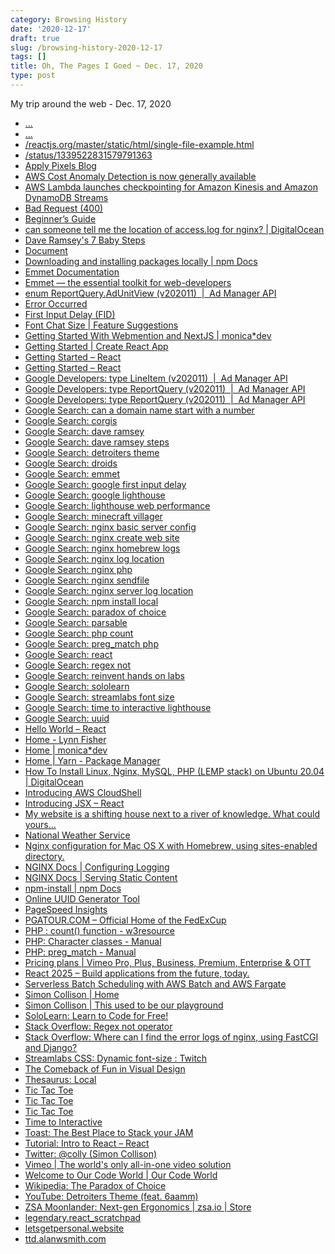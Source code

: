```yaml
---
category: Browsing History
date: '2020-12-17'
draft: true
slug: /browsing-history-2020-12-17
tags: []
title: Oh, The Pages I Goed ~ Dec. 17, 2020
type: post
---
```



My trip around the web - Dec. 17, 2020

- [...](https://gist.githubusercontent.com/gaearon/0b180827c190fe4fd98b4c7f570ea4a8/raw/b9157ce933c79a4559d2aa9ff3372668cce48de7/LikeButton.js)
- [...](https://gist.githubusercontent.com/gaearon/c8e112dc74ac44aac4f673f2c39d19d1/raw/09b951c86c1bf1116af741fa4664511f2f179f0a/like_button.js)
- [/reactjs.org/master/static/html/single-file-example.html](https://raw.githubusercontent.com/reactjs/reactjs.org/master/static/html/single-file-example.html)
- [/status/1339522831579791363](https://twitter.com/adhorn/status/1339522831579791363)
- [Apply Pixels Blog](https://applypixels.com/blog)
- [AWS Cost Anomaly Detection is now generally available](https://aws.amazon.com/about-aws/whats-new/2020/12/aws-cost-anomaly-detection-now-generally-available/)
- [AWS Lambda launches checkpointing for Amazon Kinesis and Amazon DynamoDB Streams](https://aws.amazon.com/about-aws/whats-new/2020/12/aws-lambda-launches-checkpointing-for-amazon-kinesis-and-amazon-dynamodb-streams/)
- [Bad Request (400)](http://react_scratchpad.9000/)
- [Beginner’s Guide](http://nginx.org/en/docs/beginners_guide.html#static)
- [can someone tell me the location of access.log for nginx? | DigitalOcean](https://www.digitalocean.com/community/questions/can-someone-tell-me-the-location-of-access-log-for-nginx)
- [Dave Ramsey's 7 Baby Steps](https://www.daveramsey.com/dave-ramsey-7-baby-steps)
- [Document](http://legendary.react_scratchpad/02_get_started/)
- [Downloading and installing packages locally | npm Docs](https://docs.npmjs.com/downloading-and-installing-packages-locally)
- [Emmet Documentation](https://docs.emmet.io/)
- [Emmet — the essential toolkit for web-developers](https://emmet.io/)
- [enum ReportQuery.AdUnitView (v202011)  |  Ad Manager API](https://developers.google.com/ad-manager/api/reference/v202011/ReportService.ReportQuery.AdUnitView#TOP_LEVEL)
- [Error Occurred](https://vimeo.com/r/2YhJ/wj/cVIwZlY4Mm?utm_source=partner&utm_medium=referral-share_love-referral-20151028&utm_campaign=29527&extole_zone_name=friend_landing_experience&extole_campaign_id=6841221270583588853&extole_share_channel=SHARE_LINK&extole_advocate_code=stevellanO)
- [First Input Delay (FID)](https://web.dev/fid/)
- [Font Chat Size | Feature Suggestions](https://ideas.streamlabs.com/ideas/SL-I-8254)
- [Getting Started With Webmention and NextJS | monica*dev](https://www.aboutmonica.com/blog/getting-started-with-webmention-next-js)
- [Getting Started | Create React App](https://create-react-app.dev/docs/getting-started/)
- [Getting Started – React](https://reactjs.org/docs/getting-started.html#try-react)
- [Getting Started – React](https://reactjs.org/docs/getting-started.html)
- [Google Developers: type LineItem (v202011)  |  Ad Manager API](https://developers.google.com/ad-manager/api/reference/v202011/ForecastService.LineItem#id)
- [Google Developers: type ReportQuery (v202011)  |  Ad Manager API](https://developers.google.com/ad-manager/api/reference/v202011/ReportService.ReportQuery#dimensions)
- [Google Developers: type ReportQuery (v202011)  |  Ad Manager API](https://developers.google.com/ad-manager/api/reference/v202011/ReportService.ReportQuery#adunitview)
- [Google Search: can a domain name start with a number](https://www.google.com/search?client=safari&rls=en&q=can+a+domain+name+start+with+a+number&ie=UTF-8&oe=UTF-8)
- [Google Search: corgis](https://www.google.com/search?client=safari&rls=en&q=corgis&ie=UTF-8&oe=UTF-8)
- [Google Search: dave ramsey](https://www.google.com/search?client=safari&rls=en&q=dave+ramsey&ie=UTF-8&oe=UTF-8)
- [Google Search: dave ramsey steps](https://www.google.com/search?client=safari&rls=en&q=dave+ramsey+steps&ie=UTF-8&oe=UTF-8)
- [Google Search: detroiters theme](https://www.google.com/search?client=safari&rls=en&q=detroiters+theme&ie=UTF-8&oe=UTF-8)
- [Google Search: droids](https://www.google.com/search?client=safari&rls=en&q=droids&ie=UTF-8&oe=UTF-8)
- [Google Search: emmet](https://www.google.com/search?client=safari&rls=en&q=emmet&ie=UTF-8&oe=UTF-8)
- [Google Search: google first input delay](https://www.google.com/search?client=safari&rls=en&q=google+first+input+delay&ie=UTF-8&oe=UTF-8)
- [Google Search: google lighthouse](https://www.google.com/search?client=safari&rls=en&q=google+lighthouse&ie=UTF-8&oe=UTF-8)
- [Google Search: lighthouse web performance](https://www.google.com/search?newwindow=1&client=safari&rls=en&ei=wWrbX7KfJYy15gLh-56wBw&q=lighthouse+web+performance&oq=lighthouse+web+performance&gs_lcp=CgZwc3ktYWIQAzIFCAAQyQM6BAgAEEc6BggAEBYQHjoICAAQFhAKEB5QtxJY8CFgsCNoAHADeACAAfUCiAHFD5IBBzIuMi41LjGYAQCgAQGqAQdnd3Mtd2l6yAEIwAEB&sclient=psy-ab&ved=0ahUKEwjyg-PNnNXtAhWMmlkKHeG9B3YQ4dUDCAw&uact=5)
- [Google Search: minecraft villager](https://www.google.com/search?newwindow=1&client=safari&rls=en&ei=h2_bX5C7B86d5wLl-qKgDA&q=minecraft+villager&oq=minecraft+settler&gs_lcp=CgZwc3ktYWIQAxgAMgQIABBHMgQIABBHMgQIABBHMgQIABBHMgQIABBHMgQIABBHMgQIABBHMgQIABBHUABYAGCFSmgAcAJ4AIABAIgBAJIBAJgBAKoBB2d3cy13aXrIAQjAAQE&sclient=psy-ab)
- [Google Search: nginx basic server config](https://www.google.com/search?client=safari&rls=en&q=nginx+basic+server+config&ie=UTF-8&oe=UTF-8)
- [Google Search: nginx create web site](https://www.google.com/search?client=safari&rls=en&q=nginx+create+web+site&ie=UTF-8&oe=UTF-8)
- [Google Search: nginx homebrew logs](https://www.google.com/search?client=safari&rls=en&q=nginx+homebrew+logs&ie=UTF-8&oe=UTF-8)
- [Google Search: nginx log location](https://www.google.com/search?client=safari&rls=en&q=nginx+log+location&ie=UTF-8&oe=UTF-8)
- [Google Search: nginx php](https://www.google.com/search?client=safari&rls=en&q=nginx+php&ie=UTF-8&oe=UTF-8)
- [Google Search: nginx sendfile](https://www.google.com/search?client=safari&rls=en&q=nginx+sendfile&ie=UTF-8&oe=UTF-8)
- [Google Search: nginx server log location](https://www.google.com/search?client=safari&rls=en&q=nginx+server+log+location&ie=UTF-8&oe=UTF-8)
- [Google Search: npm install local](https://www.google.com/search?client=safari&rls=en&q=npm+install+local&ie=UTF-8&oe=UTF-8)
- [Google Search: paradox of choice](https://www.google.com/search?client=safari&rls=en&q=paradox+of+choice&ie=UTF-8&oe=UTF-8)
- [Google Search: parsable](https://www.google.com/search?client=safari&rls=en&q=parsable&ie=UTF-8&oe=UTF-8)
- [Google Search: php count](https://www.google.com/search?client=safari&rls=en&q=php+count&ie=UTF-8&oe=UTF-8)
- [Google Search: preg_match php](https://www.google.com/search?client=safari&rls=en&q=preg_match+php&ie=UTF-8&oe=UTF-8)
- [Google Search: react](https://www.google.com/search?client=safari&rls=en&q=react&ie=UTF-8&oe=UTF-8)
- [Google Search: regex not](https://www.google.com/search?client=safari&rls=en&q=regex+not&ie=UTF-8&oe=UTF-8)
- [Google Search: reinvent hands on labs](https://www.google.com/search?client=safari&rls=en&q=reinvent+hands+on+labs&ie=UTF-8&oe=UTF-8)
- [Google Search: sololearn](https://www.google.com/search?client=safari&rls=en&q=sololearn&ie=UTF-8&oe=UTF-8)
- [Google Search: streamlabs font size](https://www.google.com/search?client=safari&rls=en&q=streamlabs+font+size&ie=UTF-8&oe=UTF-8)
- [Google Search: time to interactive lighthouse](https://www.google.com/search?client=safari&rls=en&q=time+to+interactive+lighthouse&ie=UTF-8&oe=UTF-8)
- [Google Search: uuid](https://www.google.com/search?client=safari&rls=en&q=uuid&ie=UTF-8&oe=UTF-8)
- [Hello World – React](https://reactjs.org/docs/hello-world.html)
- [Home - Lynn Fisher](https://lynnandtonic.com/)
- [Home | monica*dev](https://www.aboutmonica.com/)
- [Home | Yarn - Package Manager](https://yarnpkg.com/)
- [How To Install Linux, Nginx, MySQL, PHP (LEMP stack) on Ubuntu 20.04 | DigitalOcean](https://www.digitalocean.com/community/tutorials/how-to-install-linux-nginx-mysql-php-lemp-stack-on-ubuntu-20-04)
- [Introducing AWS CloudShell](https://aws.amazon.com/about-aws/whats-new/2020/12/introducing-aws-cloudshell/)
- [Introducing JSX – React](https://reactjs.org/docs/introducing-jsx.html)
- [My website is a shifting house next to a river of knowledge. What could yours...](https://thecreativeindependent.com/people/laurel-schwulst-my-website-is-a-shifting-house-next-to-a-river-of-knowledge-what-could-yours-be/)
- [National Weather Service](https://www.weather.gov/)
- [Nginx configuration for Mac OS X with Homebrew, using sites-enabled directory.](https://gist.github.com/jimothyGator/5436538)
- [NGINX Docs | Configuring Logging](https://docs.nginx.com/nginx/admin-guide/monitoring/logging/)
- [NGINX Docs | Serving Static Content](https://docs.nginx.com/nginx/admin-guide/web-server/serving-static-content/)
- [npm-install | npm Docs](https://docs.npmjs.com/cli/v6/commands/npm-install)
- [Online UUID Generator Tool](https://www.uuidgenerator.net/)
- [PageSpeed Insights](https://developers.google.com/speed/pagespeed/insights/?url=https%3A%2F%2Fwww.alanwsmith.com%2F)
- [PGATOUR.COM – Official Home of the FedExCup](http://ttb.alanwsmith.com/)
- [PHP : count() function - w3resource](https://www.w3resource.com/php/function-reference/count.php)
- [PHP: Character classes - Manual](https://www.php.net/manual/en/regexp.reference.character-classes.php)
- [PHP: preg_match - Manual](https://www.php.net/manual/en/function.preg-match.php)
- [Pricing plans | Vimeo Pro, Plus, Business, Premium, Enterprise & OTT](https://vimeo.com/upgrade)
- [React 2025 – Build applications from the future, today.](https://react2025.com/)
- [Serverless Batch Scheduling with AWS Batch and AWS Fargate](https://aws.amazon.com/about-aws/whats-new/2020/12/severless-batch-scheduling-with-aws-batch-and-aws-fargate/)
- [Simon Collison | Home](https://colly.com/)
- [Simon Collison | This used to be our playground](https://colly.com/articles/this-used-to-be-our-playground)
- [SoloLearn: Learn to Code for Free!](https://www.sololearn.com/)
- [Stack Overflow: Regex not operator](https://stackoverflow.com/questions/7317043/regex-not-operator/7317087)
- [Stack Overflow: Where can I find the error logs of nginx, using FastCGI and Django?](https://stackoverflow.com/questions/1706111/where-can-i-find-the-error-logs-of-nginx-using-fastcgi-and-django)
- [Streamlabs CSS: Dynamic font-size : Twitch](https://www.reddit.com/r/Twitch/comments/79uj1f/streamlabs_css_dynamic_fontsize/)
- [The Comeback of Fun in Visual Design](https://applypixels.com/blog/comeback)
- [Thesaurus: Local](https://www.thesaurus.com/browse/local?s=t)
- [Tic Tac Toe](https://codepen.io/gaearon/pen/gWWZgR)
- [Tic Tac Toe](https://codepen.io/gaearon/pen/oWWQNa?editors=0100)
- [Tic Tac Toe](https://codepen.io/gaearon/pen/oWWQNa?editors=0010)
- [Time to Interactive](https://web.dev/interactive/)
- [Toast: The Best Place to Stack your JAM](https://www.toast.dev/)
- [Tutorial: Intro to React – React](https://reactjs.org/tutorial/tutorial.html)
- [Twitter: @colly (Simon Collison)](https://twitter.com/colly)
- [Vimeo | The world's only all-in-one video solution](https://vimeo.com/)
- [Welcome to Our Code World | Our Code World](https://ourcodeworld.com/)
- [Wikipedia: The Paradox of Choice](https://en.wikipedia.org/wiki/The_Paradox_of_Choice)
- [YouTube: Detroiters Theme (feat. 6aamm)](https://www.youtube.com/watch?v=rqliJ6wBgtY)
- [ZSA Moonlander: Next-gen Ergonomics | zsa.io | Store](https://www.zsa.io/moonlander/)
- [‎legendary.react_scratchpad](http://legendary.react_scratchpad/)
- [‎letsgetpersonal.website](http://letsgetpersonal.website/)
- [‎ttd.alanwsmith.com](http://ttd.alanwsmith.com/)